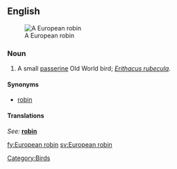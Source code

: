 ==English==
[[Image:Erithacus rubecula (Marek Szczepanek).jpg|thumb|A European robin]]

===Noun===
{{en-noun|sg=[[European]] [[robin]]}}

# A small [[passerine]] Old World bird; ''[[Erithacus rubecula]]''.

====Synonyms====
*[[robin]]

====Translations====
{{trans-top|small bird}}
''See: '' '''[[robin]]'''
{{trans-bottom}}

[[Category:Birds]]

[[fy:European robin]]
[[sv:European robin]]